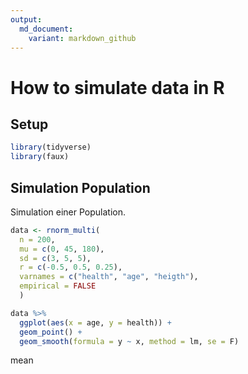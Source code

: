 ```yaml
---
output:
  md_document:
    variant: markdown_github
---
```


# How to simulate data in R

## Setup

```r
library(tidyverse)
library(faux)
```

## Simulation Population

Simulation einer Population.

```r
data <- rnorm_multi(
  n = 200, 
  mu = c(0, 45, 180),
  sd = c(3, 5, 5),
  r = c(-0.5, 0.5, 0.25), 
  varnames = c("health", "age", "heigth"),
  empirical = FALSE
  )
```

```r
data %>% 
  ggplot(aes(x = age, y = health)) +
  geom_point() +
  geom_smooth(formula = y ~ x, method = lm, se = F)
```

mean

